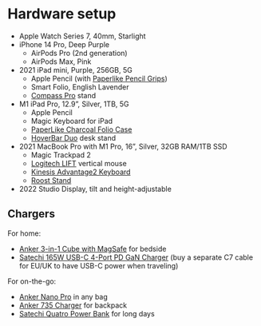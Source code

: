 # Hardware setup

- Apple Watch Series 7, 40mm, Starlight
- iPhone 14 Pro, Deep Purple
  - AirPods Pro (2nd generation)
  - AirPods Max, Pink
- 2021 iPad mini, Purple, 256GB, 5G
  - Apple Pencil (with [Paperlike Pencil Grips](https://paperlike.com/products/pencil-grip-set))
  - Smart Folio, English Lavender
  - [Compass Pro](https://www.twelvesouth.com/products/compass-pro?variant=17674732732473) stand
- M1 iPad Pro, 12.9”, Silver, 1TB, 5G
  - Apple Pencil
  - Magic Keyboard for iPad
  - [PaperLike Charcoal Folio Case](https://paperlike.com/products/paperlike-folio-case)
  - [HoverBar Duo](https://www.twelvesouth.com/products/hoverbar-duo) desk stand
- 2021 MacBook Pro with M1 Pro, 16”, Silver, 32GB RAM/1TB SSD
  - Magic Trackpad 2
  - [Logitech LIFT](https://www.logitech.com/en-us/products/mice/lift-vertical-ergonomic-mouse.html) vertical mouse
  - [Kinesis Advantage2 Keyboard](https://kinesis-ergo.com/shop/advantage2/)
  - [Roost Stand](https://www.therooststand.com/)
- 2022 Studio Display, tilt and height-adjustable

## Chargers

For home:

- [Anker 3-in-1 Cube with MagSafe](https://www.anker.com/products/y1811) for bedside
- [Satechi 165W USB-C 4-Port PD GaN Charger](https://satechi.net/products/165w-usb-c-4-port-pd-gan-charger) (buy a separate C7 cable for EU/UK to have USB-C power when traveling)

For on-the-go:

- [Anker Nano Pro](https://www.anker.com/products/a2637?variant=42621670457494) in any bag
- [Anker 735 Charger](https://www.anker.com/products/a2668) for backpack
- [Satechi Quatro Power Bank](https://satechi.net/products/quatro-wireless-power-bank) for long days
